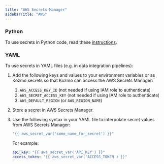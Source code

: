 ```yaml
---
title: "AWS Secrets Manager"
sidebarTitle: "AWS"
---
```


### Python

To use secrets in Python code, read these [instructions](/design/data-loading#aws-secret-loader).

### YAML

To use secrets in YAML files (e.g. in data integration pipelines):

1. Add the following keys and values to your environment variables or as Kozmo secrets so that
Kozmo can access the AWS Secrets Manager:
    1. `AWS_ACCESS_KEY_ID` (not needed if using IAM role to authenticate)
    1. `AWS_SECRET_ACCESS_KEY` (not needed if using IAM role to authenticate)
    1. `AWS_DEFAULT_REGION` (or `AWS_REGION_NAME`)
1. Store a secret in AWS Secrets Manager.
1. Use the following syntax in your YAML file to interpolate secret values from AWS Secrets Manager:
    ```yaml
    "{{ aws_secret_var('some_name_for_secret') }}"
    ```

    For example:
    ```yaml
    api_key: "{{ aws_secret_var('API_KEY') }}"
    access_token: "{{ aws_secret_var('ACCESS_TOKEN') }}"
    ```

